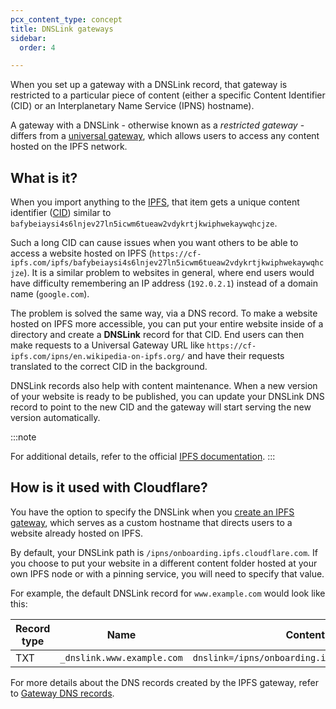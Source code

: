 ```yaml
---
pcx_content_type: concept
title: DNSLink gateways
sidebar:
  order: 4

---
```


When you set up a gateway with a DNSLink record, that gateway is restricted to a particular piece of content (either a specific Content Identifier (CID) or an Interplanetary Name Service (IPNS) hostname).

A gateway with a DNSLink - otherwise known as a *restricted gateway* - differs from a [universal gateway](/web3/ipfs-gateway/concepts/universal-gateway/), which allows users to access any content hosted on the IPFS network.

## What is it?

When you import anything to the [IPFS](/web3/ipfs-gateway/concepts/ipfs/), that item gets a unique content identifier ([CID](https://docs.ipfs.io/concepts/glossary/#cid)) similar to `bafybeiaysi4s6lnjev27ln5icwm6tueaw2vdykrtjkwiphwekaywqhcjze`.

Such a long CID can cause issues when you want others to be able to access a website hosted on IPFS (`https://cf-ipfs.com/ipfs/bafybeiaysi4s6lnjev27ln5icwm6tueaw2vdykrtjkwiphwekaywqhcjze`). It is a similar problem to websites in general, where end users would have difficulty remembering an IP address (`192.0.2.1`) instead of a domain name (`google.com`).

The problem is solved the same way, via a DNS record. To make a website hosted on IPFS more accessible, you can put your entire website inside of a directory and create a **DNSLink** record for that CID. End users can then make requests to a Universal Gateway URL like `https://cf-ipfs.com/ipns/en.wikipedia-on-ipfs.org/` and have their requests translated to the correct CID in the background.

DNSLink records also help with content maintenance. When a new version of your website is ready to be published, you can update your DNSLink DNS record to point to the new CID and the gateway will start serving the new version automatically.

:::note

For additional details, refer to the official [IPFS documentation](https://docs.ipfs.tech/concepts/dnslink/).
:::

## How is it used with Cloudflare?

You have the option to specify the DNSLink when you [create an IPFS gateway](/web3/how-to/manage-gateways/#create-a-gateway), which serves as a custom hostname that directs users to a website already hosted on IPFS.

By default, your DNSLink path is `/ipns/onboarding.ipfs.cloudflare.com`. If you choose to put your website in a different content folder hosted at your own IPFS node or with a pinning service, you will need to specify that value.

For example, the default DNSLink record for `www.example.com` would look like this:

| Record type | Name                       | Content                                        |
| ----------- | -------------------------- | ---------------------------------------------- |
| TXT         | `_dnslink.www.example.com` | `dnslink=/ipns/onboarding.ipfs.cloudflare.com` |

For more details about the DNS records created by the IPFS gateway, refer to [Gateway DNS records](/web3/reference/gateway-dns-records/).
